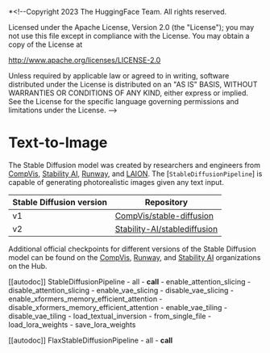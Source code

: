 *<!--Copyright 2023 The HuggingFace Team. All rights reserved.

Licensed under the Apache License, Version 2.0 (the "License"); you may not use this file except in compliance with
the License. You may obtain a copy of the License at

http://www.apache.org/licenses/LICENSE-2.0

Unless required by applicable law or agreed to in writing, software distributed under the License is distributed on
an "AS IS" BASIS, WITHOUT WARRANTIES OR CONDITIONS OF ANY KIND, either express or implied. See the License for the
specific language governing permissions and limitations under the License.
-->

# Text-to-Image

The Stable Diffusion model was created by researchers and engineers from [CompVis](https://github.com/CompVis), [Stability AI](https://stability.ai/), [Runway](https://github.com/runwayml), and [LAION](https://laion.ai/). The [`StableDiffusionPipeline`] is capable of generating photorealistic images given any text input.

| Stable Diffusion version | Repository                                                                      |
|--------------------------|---------------------------------------------------------------------------------|
| v1                       | [CompVis/stable-diffusion](https://github.com/CompVis/stable-diffusion)         |
| v2                       | [Stability-AI/stablediffusion](https://github.com/Stability-AI/stablediffusion) |

Additional official checkpoints for different versions of the Stable Diffusion model can be found on the [CompVis](https://huggingface.co/CompVis), [Runway](https://huggingface.co/runwayml), and [Stability AI](https://huggingface.co/stabilityai) organizations on the Hub.

[[autodoc]] StableDiffusionPipeline
	- all
	- __call__
	- enable_attention_slicing
	- disable_attention_slicing
	- enable_vae_slicing
	- disable_vae_slicing
	- enable_xformers_memory_efficient_attention
	- disable_xformers_memory_efficient_attention
	- enable_vae_tiling
	- disable_vae_tiling
	- load_textual_inversion
	- from_single_file
	- load_lora_weights
	- save_lora_weights

[[autodoc]] FlaxStableDiffusionPipeline
	- all
	- __call__
